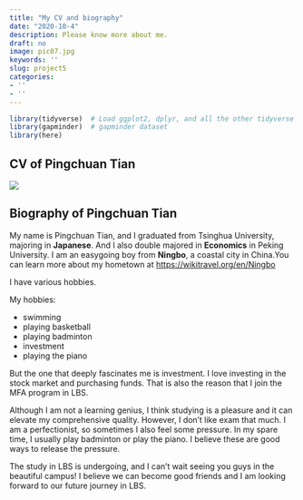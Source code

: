 ```yaml
---
title: "My CV and biography"
date: "2020-10-4"
description: Please know more about me.
draft: no
image: pic07.jpg
keywords: ''
slug: project5
categories:
- ''
- ''
---
```



```r
library(tidyverse)  # Load ggplot2, dplyr, and all the other tidyverse packages
library(gapminder)  # gapminder dataset
library(here)
```

## CV of Pingchuan Tian

![](CV.png) 


## Biography of Pingchuan Tian
   
My name is Pingchuan Tian, and I graduated from Tsinghua University, majoring in __Japanese__. And I also double majored in __Economics__ in Peking University. I am an easygoing boy from __Ningbo__, a coastal city in China.You can learn more about my hometown at <https://wikitravel.org/en/Ningbo>

I have various hobbies.

My hobbies:

* swimming
* playing basketball
* playing badminton
* investment
* playing the piano

But the one that deeply fascinates me is investment. I love investing in the stock market and purchasing funds. That is also the reason that I join the MFA program in LBS.

Although I am not a learning genius, I think studying is a pleasure and it can elevate my comprehensive quality. However, I don’t like exam that much. I am a perfectionist, so sometimes I also feel some pressure. In my spare time, I usually play badminton or play the piano. I believe these are good ways to release the pressure.

The study in LBS is undergoing, and I can’t wait seeing you guys in the beautiful campus! I believe we can become good friends and I am looking forward to our future journey in LBS.
